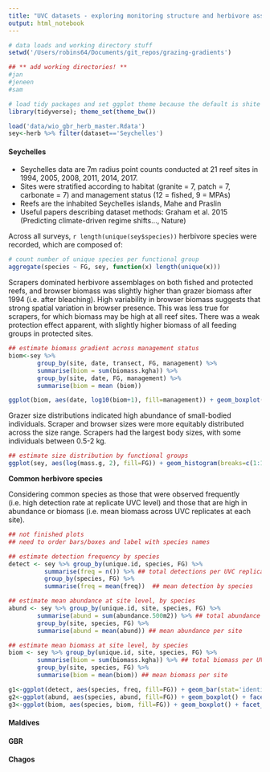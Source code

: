```yaml
---
title: "UVC datasets - exploring monitoring structure and herbivore assemblages"
output: html_notebook
---
```


```r
# data loads and working directory stuff
setwd('/Users/robins64/Documents/git_repos/grazing-gradients')

## ** add working directories! **
#jan
#jeneen
#sam

# load tidy packages and set ggplot theme because the default is shite
library(tidyverse); theme_set(theme_bw())

load('data/wio_gbr_herb_master.Rdata')
sey<-herb %>% filter(dataset=='Seychelles')

```


#### Seychelles

* Seychelles data are 7m radius point counts conducted at 21 reef sites in 1994, 2005, 2008, 2011, 2014, 2017. 
* Sites were stratified according to habitat (granite = 7, patch = 7, carbonate = 7) and management status (12 = fished, 9 = MPAs)
* Reefs are the inhabited Seychelles islands, Mahe and Praslin
* Useful papers describing dataset methods: Graham et al. 2015 (Predicting climate-driven regime shifts..., Nature)

Across all surveys, ```r length(unique(sey$species))``` herbivore species were recorded, which are composed of:

```r
# count number of unique species per functional group
aggregate(species ~ FG, sey, function(x) length(unique(x)))
```

Scrapers dominated herbivore assemblages on both fished and protected reefs, and browser biomass was slightly higher than grazer biomass after 1994 (i.e. after bleaching). High variability in browser biomass suggests that strong spatial variation in browser presence. This was less true for scrapers, for which biomass may be high at all reef sites. There was a weak protection effect apparent, with slightly higher biomass of all feeding groups in protected sites.

```r

## estimate biomass gradient across management status 
biom<-sey %>%
		group_by(site, date, transect, FG, management) %>% 
		summarise(biom = sum(biomass.kgha)) %>%
		group_by(site, date, FG, management) %>%
		summarise(biom = mean (biom))

ggplot(biom, aes(date, log10(biom+1), fill=management)) + geom_boxplot() + facet_wrap(~FG)

```

Grazer size distributions indicated high abundance of small-bodied individuals. Scraper and browser sizes were more equitably distributed across the size range. Scrapers had the largest body sizes, with some individuals between 0.5-2 kg. 

```r
## estimate size distribution by functional groups
ggplot(sey, aes(log(mass.g, 2), fill=FG)) + geom_histogram(breaks=c(1:10)) + facet_wrap(management~FG) + theme(legend.position='none') + scale_x_continuous(breaks=c(1:10), labels=c(2^c(1:10))) + labs (x='Mass (g)')
```

**Common herbivore species**

Considering common species as those that were observed frequently (i.e. high detection rate at replicate UVC level) and those that are high in abundance or biomass (i.e. mean biomass across UVC replicates at each site).

```r

## not finished plots
## need to order bars/boxes and label with species names

## estimate detection frequency by species
detect <- sey %>% group_by(unique.id, species, FG) %>% 
          summarise(freq = n()) %>% ## total detections per UVC replicate
          group_by(species, FG) %>%
          summarise(freq = mean(freq))  ## mean detection by species

## estimate mean abundance at site level, by species
abund <- sey %>% group_by(unique.id, site, species, FG) %>% 
        summarise(abund = sum(abundance.500m2)) %>% ## total abundance per UVC
        group_by(site, species, FG) %>% 
        summarise(abund = mean(abund)) ## mean abundance per site

## estimate mean biomass at site level, by species
biom <- sey %>% group_by(unique.id, site, species, FG) %>% 
        summarise(biom = sum(biomass.kgha)) %>% ## total biomass per UVC
        group_by(site, species, FG) %>% 
        summarise(biom = mean(biom)) ## mean biomass per site

g1<-ggplot(detect, aes(species, freq, fill=FG)) + geom_bar(stat='identity') + facet_wrap(~FG)
g2<-ggplot(abund, aes(species, abund, fill=FG)) + geom_boxplot() + facet_wrap(~FG)
g3<-ggplot(biom, aes(species, biom, fill=FG)) + geom_boxplot() + facet_wrap(~FG)

```


#### Maldives



#### GBR



#### Chagos